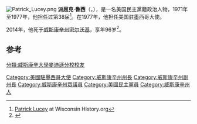 [[File:Patrick_Lucey.png|thumb]]
'''派屈克·魯西'''（{{lang-en|'''Patrick Joseph Lucey'''}}，{{bd|1918年|3月21日|2014年|5月10日|catIdx=Lucey}}），是一名美国民主黨籍政治人物，1971年至1977年，他担任过第38届{{link-en|威斯康辛州州长|Governor of Wisconsin}}<ref>[http://www.wisconsinhistory.org/dictionary/index.asp?action=view&term_id=1959&search_term=lucey Patrick Lucey] {{Wayback|url=http://www.wisconsinhistory.org/dictionary/index.asp?action=view&term_id=1959&search_term=lucey |date=20170821125026 }} at Wisconsin History.org</ref>。在1977年，他担任美国驻墨西哥大使。

2014年，他死于[[威斯康辛州|威斯康辛州]][[密尔沃基|密尔沃基]]，享年96岁<ref>{{Cite web |url=http://www.abcnews.go.com/US/wireStory/wisconsin-governor-lucey-dies-96-23674113 |title=Former Wisconsin Governor Lucey Dies at 96 |accessdate=2014-05-13 |archive-date=2014-05-12 |archive-url=https://web.archive.org/web/20140512000300/http://www.abcnews.go.com/US/wireStory/wisconsin-governor-lucey-dies-96-23674113 |dead-url=no }}</ref>。

==参考==
{{reflist}}

{{Authority control}}
{{DEFAULTSORT:Lucey, Patrick}}
[[Category:美國駐墨西哥大使|Category:美國駐墨西哥大使]]
[[Category:威斯康辛州州長|Category:威斯康辛州州長]]
[[Category:威斯康辛州副州長|Category:威斯康辛州副州長]]
[[Category:威斯康辛州眾議員|Category:威斯康辛州眾議員]]
[[Category:美國民主黨員|Category:美國民主黨員]]
[[分類:威斯康辛大學麥迪遜分校校友|分類:威斯康辛大學麥迪遜分校校友]]
[[Category:威斯康辛州人|Category:威斯康辛州人]]